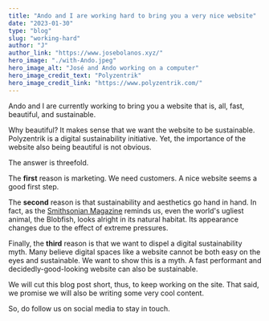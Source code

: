 ```yaml
---
title: "Ando and I are working hard to bring you a very nice website"
date: "2023-01-30"
type: "blog"
slug: "working-hard"
author: "J"
author_link: "https://www.josebolanos.xyz/"
hero_image: "./with-Ando.jpeg"
hero_image_alt: "José and Ando working on a computer"
hero_image_credit_text: "Polyzentrik"
hero_image_credit_link: "https://www.polyzentrik.com/"
---
```


Ando and I are currently working to bring you a website that is, all, fast, beautiful, and sustainable. 

Why beautiful? It makes sense that we want the website to be sustainable. Polyzentrik is a digital sustainability initiative. 
Yet, the importance of the website also being beautiful is not obvious.

The answer is threefold.

The **first** reason is marketing. We need customers. A nice website seems a good first step.

The **second** reason is that sustainability and aesthetics go hand in hand. In fact, as the 
[Smithsonian Magazine](https://www.smithsonianmag.com/smart-news/in-defense-of-the-blobfish-why-the-worlds-ugliest-animal-isnt-as-ugly-as-you-think-it-is-6676336/) reminds us, 
even the world's ugliest animal, the Blobfish, looks alright in its natural habitat. Its appearance changes due to the effect of extreme pressures.

Finally, the **third** reason is that we want to dispel a digital sustainability myth. 
Many believe digital spaces like a website cannot be both easy on the eyes and sustainable. 
We want to show this is a myth. A fast performant and decidedly-good-looking website can also be sustainable.

We will cut this blog post short, thus, to keep working on the site. That said, we promise we will also be writing some very cool content.

So, do follow us on social media to stay in touch.